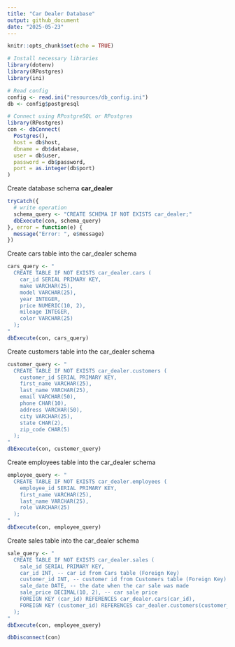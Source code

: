 ```yaml
---
title: "Car Dealer Database"
output: github_document
date: "2025-05-23"
---
```


```r
knitr::opts_chunk$set(echo = TRUE)

# Install necessary libraries
library(dotenv)
library(RPostgres)
library(ini)
```

```r
# Read config
config <- read.ini("resources/db_config.ini")
db <- config$postgresql

# Connect using RPostgreSQL or RPostgres
library(RPostgres)
con <- dbConnect(
  Postgres(),
  host = db$host,
  dbname = db$database,
  user = db$user,
  password = db$password,
  port = as.integer(db$port)
)
```

Create database schema **car_dealer**
```r
tryCatch({
  # write operation
  schema_query <- "CREATE SCHEMA IF NOT EXISTS car_dealer;"
  dbExecute(con, schema_query)
}, error = function(e) {
  message("Error: ", e$message)
})
```

Create cars table into the car_dealer schema
```r
cars_query <- "
  CREATE TABLE IF NOT EXISTS car_dealer.cars (
    car_id SERIAL PRIMARY KEY,
    make VARCHAR(25),
    model VARCHAR(25),
    year INTEGER,
    price NUMERIC(10, 2),
    mileage INTEGER,
    color VARCHAR(25)
  );
"
dbExecute(con, cars_query)
```

Create customers table into the car_dealer schema
```r
customer_query <- "
  CREATE TABLE IF NOT EXISTS car_dealer.customers (
    customer_id SERIAL PRIMARY KEY,
    first_name VARCHAR(25),
    last_name VARCHAR(25),
    email VARCHAR(50),
    phone CHAR(10),
    address VARCHAR(50),
    city VARCHAR(25),
    state CHAR(2),
    zip_code CHAR(5)
  );
"
dbExecute(con, customer_query)
```

Create employees table into the car_dealer schema
```r
employee_query <- "
  CREATE TABLE IF NOT EXISTS car_dealer.employees (
    employee_id SERIAL PRIMARY KEY,
    first_name VARCHAR(25),
    last_name VARCHAR(25),
    role VARCHAR(25)
  );
"
dbExecute(con, employee_query)
```

Create sales table into the car_dealer schema
```r
sale_query <- "
  CREATE TABLE IF NOT EXISTS car_dealer.sales (
    sale_id SERIAL PRIMARY KEY,
    car_id INT, -- car id from Cars table (Foreign Key)
    customer_id INT, -- customer id from Customers table (Foreign Key)
    sale_date DATE, -- the date when the car sale was made
    sale_price DECIMAL(10, 2), -- car sale price
    FOREIGN KEY (car_id) REFERENCES car_dealer.cars(car_id),
    FOREIGN KEY (customer_id) REFERENCES car_dealer.customers(customer_id)
  );
"
dbExecute(con, employee_query)
```
















```r
dbDisconnect(con)
```
